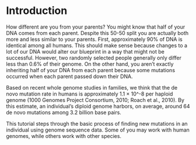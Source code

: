 # Introduction {#intro}

How different are you from your parents?
You might know that half of your DNA comes from each parent.
Despite this 50-50 split you are actually both more and less similar to your parents.
First, approximately 90% of DNA is identical among all humans.
This should make sense because changes to a lot of our DNA would alter our blueprint in a way that might not be successful.
However, two randomly selected people generally only differ less than 0.6% of their genome.
On the other hand, you aren't exactly inheriting half of your DNA from each parent
because some mutations occurred when each parent passed down their DNA.

Based on recent whole genome studies in families, we think that the de novo mutation rate in humans is approximately 1.1 × 10^-8 per haploid genome (1000 Genomes Project Consortium, 2010; Roach et al., 2010). By this estimate, an individual's diploid genome harbors, on average, around 64 de novo mutations among 3.2 billion base pairs.  

This tutorial steps through the basic process of finding new mutations in an individual using genome sequence data.
Some of you may work with human genomes, while others work with other species.


